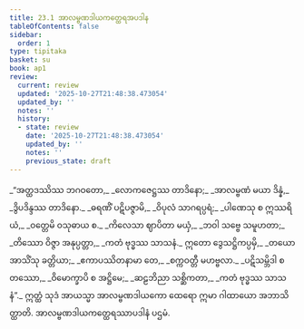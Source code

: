 ```yaml
---
title: 23.1 အာလမ္ဗဏဒါယကတ္ထေရအပဒါန
tableOfContents: false
sidebar:
  order: 1
type: tipitaka
basket: su
book: ap1
review:
  current: review
  updated: '2025-10-27T21:48:38.473054'
  updated_by: ''
  notes: ''
  history:
  - state: review
    date: '2025-10-27T21:48:38.473054'
    updated_by: ''
    notes: ''
    previous_state: draft
---
```



<ReviewStatus review={frontmatter.review} showDetails={true} />

<HypothesisAnnotation frontmatter={frontmatter} />

<DynamicBreadcrumb />

<Division number="1" book="ap1" e="ch" v="20" p="239">

<Paragraph number="2899" type="verses" book="ap1">
_“အတ္ထဒဿိဿ ဘဂဝတော,_  
_လောကဇေဋ္ဌဿ တာဒိနော;_  
_အာလမ္ဗဏံ မယာ ဒိန္နံ,_  
_ဒွိပဒိန္ဒဿ တာဒိနော._  

</Paragraph>

</Division>
<Division number="2" book="ap1" e="ch" v="20" p="239">

<Paragraph number="2900" type="verses" book="ap1">
_ဓရဏိံ ပဋိပဇ္ဇာမိ,_  
_ဝိပုလံ သာဂရပ္ပရံ;_  
_ပါဏေသု စ ဣဿရိယံ,_  
_ဝတ္တေမိ ဝသုဓာယ စ._  

</Paragraph>

</Division>
<Division number="3" book="ap1" e="ch" v="20" p="239">

<Paragraph number="2901" type="verses" book="ap1">
_ကိလေသာ ဈာပိတာ မယှံ,_  
_ဘဝါ သဗ္ဗေ သမူဟတာ;_  
_တိဿော ဝိဇ္ဇာ အနုပ္ပတ္တာ,_  
_ကတံ ဗုဒ္ဓဿ သာသနံ._  

</Paragraph>

</Division>
<Division number="4" book="ap1" e="ch" v="20" p="239">

<Paragraph number="2902" type="verses" book="ap1">
ဣတော ဒွေသဋ္ဌိကပ္ပမှိ,_  
_တယော အာသိံသု ခတ္တိယာ;_  
_ဧကာပဿိတနာမာ တေ,_  
_စက္ကဝတ္တီ မဟဗ္ဗလာ._  

</Paragraph>

</Division>
<Division number="5" book="ap1" e="ch" v="20" p="239">

<Paragraph number="2903" type="verses" book="ap1">
_ပဋိသမ္ဘိဒါ စတဿော,_  
_ဝိမောက္ခာပိ စ အဋ္ဌိမေ;_  
_ဆဠဘိညာ သစ္ဆိကတာ,_  
_ကတံ ဗုဒ္ဓဿ သာသနံ”._  

</Paragraph>

<Paragraph number="2904" book="ap1">
ဣတ္ထံ သုဒံ အာယသ္မာ အာလမ္ဗဏဒါယကော ထေရော ဣမာ ဂါထာယော အဘာသိတ္ထာတိ.

</Paragraph>
</Division>

<Paragraph number="2905" type="center" book="ap1">
အာလမ္ဗဏဒါယကတ္ထေရဿာပဒါနံ ပဌမံ.
</Paragraph>